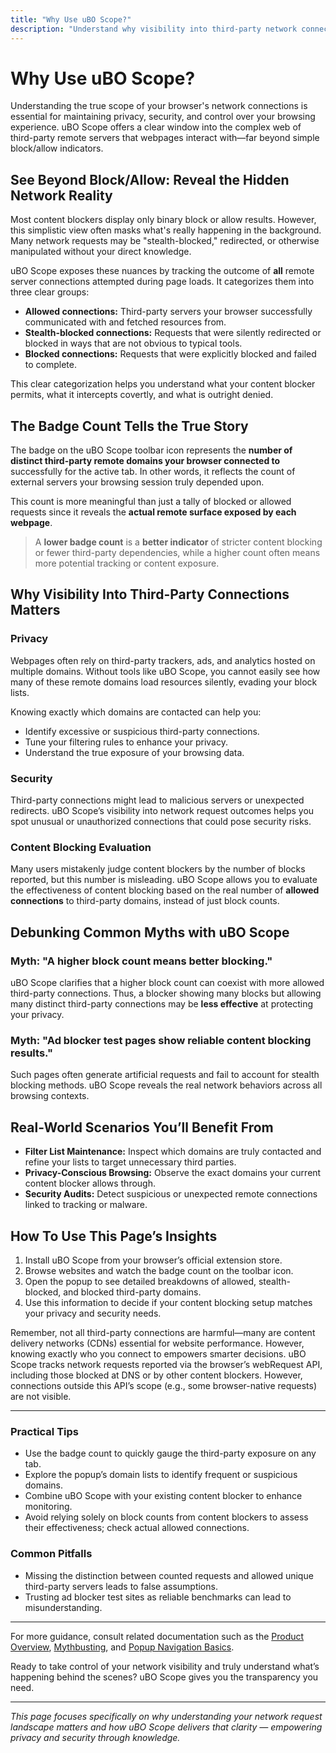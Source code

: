 ```yaml
---
title: "Why Use uBO Scope?"
description: "Understand why visibility into third-party network connections is critical for privacy, security, and content blocking evaluation. Explore the extension’s ability to reveal realities often hidden by simple block/allow indicators, and why its badge count tells the true story."
---
```


# Why Use uBO Scope?

Understanding the true scope of your browser's network connections is essential for maintaining privacy, security, and control over your browsing experience. uBO Scope offers a clear window into the complex web of third-party remote servers that webpages interact with—far beyond simple block/allow indicators.

## See Beyond Block/Allow: Reveal the Hidden Network Reality

Most content blockers display only binary block or allow results. However, this simplistic view often masks what's really happening in the background. Many network requests may be "stealth-blocked," redirected, or otherwise manipulated without your direct knowledge.

uBO Scope exposes these nuances by tracking the outcome of **all** remote server connections attempted during page loads. It categorizes them into three clear groups:

- **Allowed connections:** Third-party servers your browser successfully communicated with and fetched resources from.
- **Stealth-blocked connections:** Requests that were silently redirected or blocked in ways that are not obvious to typical tools.
- **Blocked connections:** Requests that were explicitly blocked and failed to complete.

This clear categorization helps you understand what your content blocker permits, what it intercepts covertly, and what is outright denied.

## The Badge Count Tells the True Story

The badge on the uBO Scope toolbar icon represents the **number of distinct third-party remote domains your browser connected to** successfully for the active tab. In other words, it reflects the count of external servers your browsing session truly depended upon.

This count is more meaningful than just a tally of blocked or allowed requests since it reveals the **actual remote surface exposed by each webpage**.

> A **lower badge count** is a **better indicator** of stricter content blocking or fewer third-party dependencies, while a higher count often means more potential tracking or content exposure.

## Why Visibility Into Third-Party Connections Matters

### Privacy
Webpages often rely on third-party trackers, ads, and analytics hosted on multiple domains. Without tools like uBO Scope, you cannot easily see how many of these remote domains load resources silently, evading your block lists.

Knowing exactly which domains are contacted can help you:

- Identify excessive or suspicious third-party connections.
- Tune your filtering rules to enhance your privacy.
- Understand the true exposure of your browsing data.

### Security
Third-party connections might lead to malicious servers or unexpected redirects. uBO Scope’s visibility into network request outcomes helps you spot unusual or unauthorized connections that could pose security risks.

### Content Blocking Evaluation
Many users mistakenly judge content blockers by the number of blocks reported, but this number is misleading. uBO Scope allows you to evaluate the effectiveness of content blocking based on the real number of **allowed connections** to third-party domains, instead of just block counts.

## Debunking Common Myths with uBO Scope

### Myth: "A higher block count means better blocking."

uBO Scope clarifies that a higher block count can coexist with more allowed third-party connections. Thus, a blocker showing many blocks but allowing many distinct third-party connections may be **less effective** at protecting your privacy.

### Myth: "Ad blocker test pages show reliable content blocking results."

Such pages often generate artificial requests and fail to account for stealth blocking methods. uBO Scope reveals the real network behaviors across all browsing contexts.

## Real-World Scenarios You’ll Benefit From

- **Filter List Maintenance:** Inspect which domains are truly contacted and refine your lists to target unnecessary third parties.
- **Privacy-Conscious Browsing:** Observe the exact domains your current content blocker allows through.
- **Security Audits:** Detect suspicious or unexpected remote connections linked to tracking or malware.

## How To Use This Page’s Insights

1. Install uBO Scope from your browser’s official extension store.
2. Browse websites and watch the badge count on the toolbar icon.
3. Open the popup to see detailed breakdowns of allowed, stealth-blocked, and blocked third-party domains.
4. Use this information to decide if your content blocking setup matches your privacy and security needs.

<Tip>
Remember, not all third-party connections are harmful—many are content delivery networks (CDNs) essential for website performance. However, knowing exactly who you connect to empowers smarter decisions.
</Tip>

<Note>
uBO Scope tracks network requests reported via the browser’s webRequest API, including those blocked at DNS or by other content blockers. However, connections outside this API’s scope (e.g., some browser-native requests) are not visible.
</Note>

---

### Practical Tips

- Use the badge count to quickly gauge the third-party exposure on any tab.
- Explore the popup’s domain lists to identify frequent or suspicious domains.
- Combine uBO Scope with your existing content blocker to enhance monitoring.
- Avoid relying solely on block counts from content blockers to assess their effectiveness; check actual allowed connections.

### Common Pitfalls

- Missing the distinction between counted requests and allowed unique third-party servers leads to false assumptions.
- Trusting ad blocker test sites as reliable benchmarks can lead to misunderstanding.

---

For more guidance, consult related documentation such as the [Product Overview](./overview/intro-core-value/product-overview), [Mythbusting](./guides/best-practices-expert-tips/mythbusting-block-counts), and [Popup Navigation Basics](./guides/getting-started/popup-navigation-basics).

Ready to take control of your network visibility and truly understand what’s happening behind the scenes? uBO Scope gives you the transparency you need.

---

*This page focuses specifically on why understanding your network request landscape matters and how uBO Scope delivers that clarity — empowering privacy and security through knowledge.*